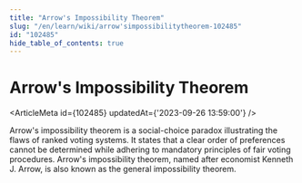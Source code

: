 ```yaml
---
title: "Arrow's Impossibility Theorem"
slug: "/en/learn/wiki/arrow'simpossibilitytheorem-102485"
id: "102485"
hide_table_of_contents: true
---
```



# Arrow's Impossibility Theorem

<ArticleMeta id={102485} updatedAt={'2023-09-26 13:59:00'} />
<div className='border-solid border-b border-t-0 my-4 border-[var(--ifm-color-gray-300)]' />

Arrow's impossibility theorem is a social-choice paradox illustrating the flaws of ranked voting systems. It states that a clear order of preferences cannot be determined while adhering to mandatory principles of fair voting procedures. Arrow's impossibility theorem, named after economist Kenneth J. Arrow, is also known as the general impossibility theorem.
